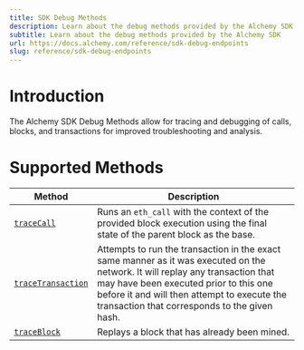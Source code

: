 ```yaml
---
title: SDK Debug Methods
description: Learn about the debug methods provided by the Alchemy SDK
subtitle: Learn about the debug methods provided by the Alchemy SDK
url: https://docs.alchemy.com/reference/sdk-debug-endpoints
slug: reference/sdk-debug-endpoints
---
```


# Introduction

The Alchemy SDK Debug Methods allow for tracing and debugging of calls, blocks, and transactions for improved troubleshooting and analysis.

# Supported Methods

| Method                                                | Description                                                                                                                                                                                                                                                             |
| ----------------------------------------------------- | ----------------------------------------------------------------------------------------------------------------------------------------------------------------------------------------------------------------------------------------------------------------------- |
| [`traceCall`](/reference/sdk-tracecall)               | Runs an `eth_call` with the context of the provided block execution using the final state of the parent block as the base.                                                                                                                                              |
| [`traceTransaction`](/reference/sdk-tracetransaction) | Attempts to run the transaction in the exact same manner as it was executed on the network. It will replay any transaction that may have been executed prior to this one before it and will then attempt to execute the transaction that corresponds to the given hash. |
| [`traceBlock`](/reference/sdk-traceblock)             | Replays a block that has already been mined.                                                                                                                                                                                                                            |
